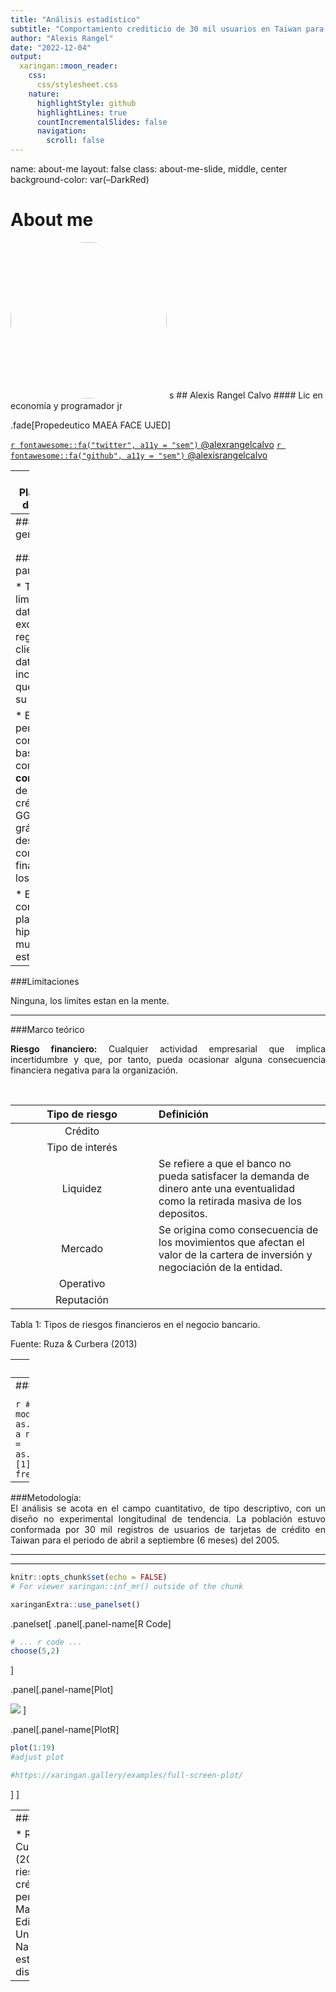 ```yaml
---
title: "Análisis estadístico"
subtitle: "Comportamiento crediticio de 30 mil usuarios en Taiwan para el año 2005"
author: "Alexis Rangel"
date: "2022-12-04"
output:
  xaringan::moon_reader:
    css: 
      css/stylesheet.css
    nature:
      highlightStyle: github
      highlightLines: true
      countIncrementalSlides: false
      navigation: 
        scroll: false
---
```





name: about-me
layout: false
class: about-me-slide, middle, center
background-color: var(--DarkRed)

# About me

<img style="border-radius: 50%;" src="https://avatars.githubusercontent.com/u/92005917?v=4.png" width="250px"/>
s
## Alexis Rangel Calvo
#### Lic en economía y programador jr

.fade[Propedeutico MAEA FACE UJED]

[`r fontawesome::fa("twitter", a11y = "sem")` @alexrangelcalvo](https://mobile.twitter.com/alexrangelcalvo)
[`r fontawesome::fa("github", a11y = "sem")` @alexisrangelcalvo](https://github.com/alexisrangelcalvo)




---
### Planteamiento del problema

<div style="text-align: justify">Las entidades  financieras  y bancarias, como parte de su operación díaria, se encuentran lidiando y mitigando los riesgos financieros inherentes a cada operación crediticia que implica incertidumbre y que, por tanto, puede ocasionar alguna consecuencia financiera negativa para la organización.  <div/>
<Br>

<div style="text-align: justify">Dentro de estas organizaciones, los datos históricos del comportamiento crediticio de sus clientes y todo el procesamiento como modelado que se pueda hacer con estos, representan una fuente de información valiosa para la toma de decisiones directiva del día a día.<div/>
<Br>

<div style="text-align: justify"> <span id = "myspan"> Para dar un primer acercamiento a estos complejos procesos, y como problema a resolver, se planteo un análisis estadístico **descriptivo** de 30 mil registros relativos al comportamiento de usuarios de tarjetas de crédito en Taiwan para los meses de abril del 2005 a septiembre del mismo año.<span/> <div/>
<Hr>
---
###Objetivo general

<div style="text-align: justify">Describir el comportamiento de los usuarios de tarjetas de crédito, luego de una clasificación por tipo de perfil de cliente basado en el consumo-pago de la linea de crédito mes con mes, y establecer correlaciones simples entre las variables disponibles, especialmente situando a la variable de limite de crédito como foco de atención, para plantear hipótesis de la muestra estudiada.<div/>


<Hr>

###Objetivos particulares

* Tratamiento, limpieza de datos y exclusión de registros de clientes con datos incompletos que no permitan su estudio.

* Establecer perfiles de consumo con base en su comportamiento **consumo-pago** de la linea de crédito.
* GGenerar gráficos descriptivos del comportamiento financiero de los usuarios.

* Establecer correlaciones y plantear hipótesis de la muestra estudiada.
<Hr>

---
###Limitaciones

Ninguna, los limites estan en la mente.

---

###Marco teórico

<div style="text-align: justify">**Riesgo financiero:** Cualquier actividad empresarial que implica incertidumbre y que, por tanto, pueda ocasionar alguna consecuencia financiera negativa para la organización.<div/> 
<Br>

|Tipo de riesgo | Definición|
:------------: | :----------------
|Crédito   | <div style="text-align: justify">Considerado por las entidades bancarias como la probabilidad de impago del prestatario o el incumplimiento de las condiciones pactadas del contrato.<div/> |
|Tipo de interés       | <div style="text-align: justify">Implicito a la naturaleza del negocio bancario, movimientos ascendentes o descendentes de la tasa de interés activa o pasiva incidiran en el crédito<div/>|
|Liquidez | Se refiere a que el banco no pueda satisfacer la demanda de dinero ante una eventualidad como la retirada masiva de los depositos.|
|Mercado | Se origina como consecuencia de los movimientos que afectan el valor de la cartera de inversión y negociación de la entidad.|
|Operativo | <div style="text-align: justify">Surge como consecuencia del mal funcionamiento de los sitemas de control y gestion de la entidad 8sistemas informáticos, errores humanos, entre otros.)<div/> |
|Reputación | <div style="text-align: justify">El deterioro de la imagen del banco ante los clientes por publicidad negativa<div/> |
Tabla 1: Tipos de riesgos financieros en el negocio bancario.

Fuente: Ruza & Curbera (2013)

---
###Marco teórico

<div style="text-align: justify">**Definiendo perfiles de clientes:** La variable PAY_X (1:6) define el estatus del pago de septiembre a abril en orden inverso. Cada mes se generá este estatus de pago al evaluar la variable BILL_AMTX (1:6), que es la cantidad a pagar en el mes, contra la variable PAY_AMT1, que es la cantidad pagada por el usuario en el mes.<div/>



En la documentación de la propia base se establecen el significado para cada estatus de pago:
+ -2 indica no consumo en el periodo (que no se utilizó la TC)
+ -1 indica que el saldo de la TC fue pagado en su totalidad.
+ 0  indica que se uso un crédito revolvente (se pagó el mínimo para no generar intereses, pero no se liquido el crédito)
+ 1 indica que el  pago esta retrasado por un mes (30 días)
+ 2 indica que el pago esta retrasado por dos meses (60 días)
+ 3 indica que el pago esta retrasado por dos meses (90 días)
+ …
+ 9 indica que el pago esta retrasado por nueve meses o más (>= 270 días)

---
###Marco teórico

<div style="text-align: justify">Debido a que un promedio de los 6 meses no parece viable, para sacar un perfil de consumidor en los 6 meses para cada usuario, se opto por usar la moda con la siguiente función elaborada (dada la inexistencia de esta en el software R) como medida de tendencia central que segmentara entre grupos:<div/>

```r
#Quizás no sea necesaria esta diapo
mode_function = function(x){
x = as.numeric(as.character(x)) # Cambia a numérico sin cambiar los valores
r = as.numeric(names(which.max(table(x)))[1]) # Primer numero con mayor frecuencia
return(r)
}
```
<Hr>
---
###Metodología:
<div style="text-align: justify">El análisis se acota en el campo cuantitativo, de tipo descriptivo, con un diseño no experimental longitudinal de tendencia. La población estuvo conformada por 30 mil registros de usuarios de tarjetas de crédito en Taiwan para el periodo de abril a septiembre (6 meses) del 2005.<div/>
<Hr>
---

```r
knitr::opts_chunk$set(echo = FALSE)
# For viewer xaringan::inf_mr() outside of the chunk

```

```r
xaringanExtra::use_panelset()
```

.panelset[
.panel[.panel-name[R Code]

```r
# ... r code ...
choose(5,2)
```
]

.panel[.panel-name[Plot]

![](README_files/figure-gfm/panel-chunk-1.png)
]

.panel[.panel-name[PlotR]

```r
plot(1:19)
#adjust plot

#https://xaringan.gallery/examples/full-screen-plot/
```

]
]

---
###Referencias:

* Ruza, C. & Curbera, P. (2013). El riesgo de crédito en perspectiva. Madrid. Ediciones Universidad
Nacional de estudios a distancias.


---









